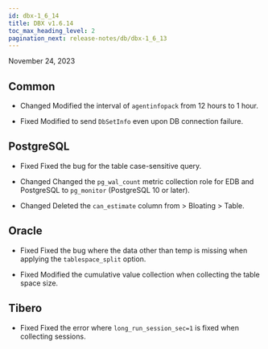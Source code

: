 ```yaml
---
id: dbx-1_6_14
title: DBX v1.6.14
toc_max_heading_level: 2
pagination_next: release-notes/db/dbx-1_6_13
---
```


November 24, 2023

## Common

-   <Status>Changed</Status> Modified the interval of <code>agentinfopack</code> from 12 hours to 1 hour.

-   <Status>Fixed</Status> Modified to send <code>DbSetInfo</code> even upon DB connection failure.

## PostgreSQL

-   <Status>Fixed</Status> Fixed the bug for the table case-sensitive query.

-   <Status>Changed</Status> Changed the <code>pg_wal_count</code> metric collection role for EDB and PostgreSQL to <code>pg_monitor</code> (PostgreSQL 10 or later).

-   <Status>Changed</Status> Deleted the <code>can_estimate</code> column from <Cmdname sid="dbObjectInfo" className="uitext" /> &gt; <span class="uitext">Bloating</span> &gt; <span class="uitext">Table</span>.

## Oracle

-   <Status>Fixed</Status> Fixed the bug where the data other than temp is missing when applying the <code>tablespace_split</code> option.

-   <Status>Fixed</Status> Modified the cumulative value collection when collecting the table space size.

## Tibero

-   <Status>Fixed</Status> Fixed the error where <code>long_run_session_sec=1</code> is fixed when collecting sessions.
